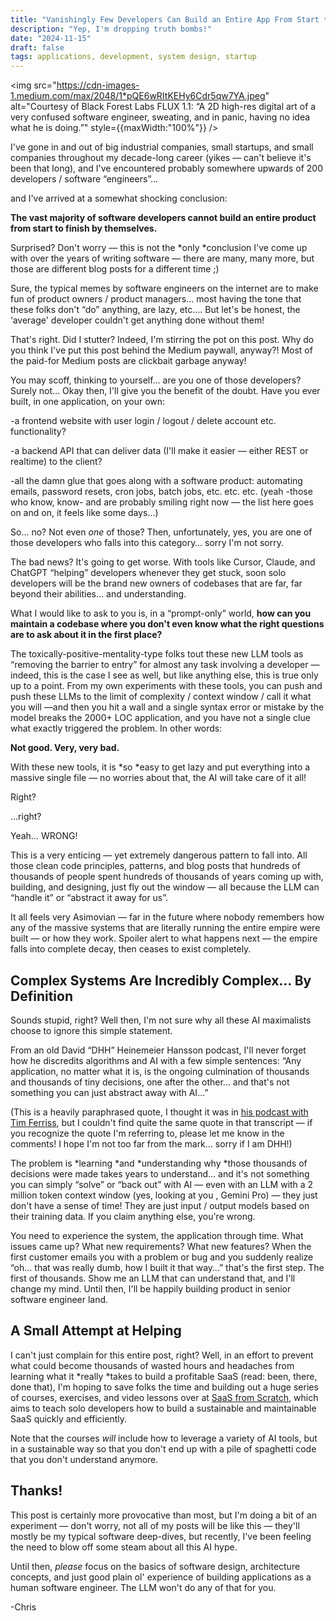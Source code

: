 ```yaml
---
title: "Vanishingly Few Developers Can Build an Entire App From Start to Finish — Are You One of Them?"
description: "Yep, I'm dropping truth bombs!"
date: "2024-11-15"
draft: false
tags: applications, development, system design, startup
---
```


<img src="https://cdn-images-1.medium.com/max/2048/1*pQE6wRItKEHy6Cdr5qw7YA.jpeg" alt="Courtesy of Black Forest Labs FLUX 1.1: “A 2D high-res digital art of a very confused software engineer, sweating, and in panic, having no idea what he is doing.”" style={{maxWidth:"100%"}} />

I've gone in and out of big industrial companies, small startups, and small companies throughout my decade-long career (yikes — can't believe it's been that long), and I've encountered probably somewhere upwards of 200 developers / software “engineers”…

and I've arrived at a somewhat shocking conclusion:

**The vast majority of software developers cannot build an entire product from start to finish by themselves.**

Surprised? Don't worry — this is not the *only *conclusion I've come up with over the years of writing software — there are many, many more, but those are different blog posts for a different time ;)

Sure, the typical memes by software engineers on the internet are to make fun of product owners / product managers... most having the tone that these folks don't “do” anything, are lazy, etc…. But let's be honest, the ‘average' developer couldn't get anything done without them!

That's right. Did I stutter? Indeed, I'm stirring the pot on this post. Why do you think I've put this post behind the Medium paywall, anyway?! Most of the paid-for Medium posts are clickbait garbage anyway!

You may scoff, thinking to yourself… are you one of those developers? Surely not… Okay then, I'll give you the benefit of the doubt. Have you ever built, in one application, on your own:

-a frontend website with user login / logout / delete account etc. functionality?

-a backend API that can deliver data (I'll make it easier — either REST or realtime) to the client?

-all the damn glue that goes along with a software product: automating emails, password resets, cron jobs, batch jobs, etc. etc. etc. (yeah -those who know, know- and are probably smiling right now — the list here goes on and on, it feels like some days…)

So… no? Not even *one* of those? Then, unfortunately, yes, you are one of those developers who falls into this category… sorry I'm not sorry.

The bad news? It's going to get worse. With tools like Cursor, Claude, and ChatGPT “helping” developers whenever they get stuck, soon solo developers will be the brand new owners of codebases that are far, far beyond their abilities… and understanding.

What I would like to ask to you is, in a “prompt-only” world, **how can you maintain a codebase where you don't even know what the right questions are to ask about it in the first place?**

The toxically-positive-mentality-type folks tout these new LLM tools as “removing the barrier to entry” for almost any task involving a developer — indeed, this is the case I see as well, but like anything else, this is true only up to a point. From my own experiments with these tools, you can push and push these LLMs to the limit of complexity / context window / call it what you will —and then you hit a wall and a single syntax error or mistake by the model breaks the 2000+ LOC application, and you have not a single clue what exactly triggered the problem. In other words:

**Not good. Very, very bad.**

With these new tools, it is *so *easy to get lazy and put everything into a massive single file — no worries about that, the AI will take care of it all!

Right?

…right?

Yeah… WRONG!

This is a very enticing — yet extremely dangerous pattern to fall into. All those clean code principles, patterns, and blog posts that hundreds of thousands of people spent hundreds of thousands of years coming up with, building, and designing, just fly out the window — all because the LLM can “handle it” or “abstract it away for us”.

It all feels very Asimovian — far in the future where nobody remembers how any of the massive systems that are literally running the entire empire were built — or how they work. Spoiler alert to what happens next — the empire falls into complete decay, then ceases to exist completely.

## Complex Systems Are Incredibly Complex… By Definition

Sounds stupid, right? Well then, I'm not sure why all these AI maximalists choose to ignore this simple statement.

From an old David “DHH” Heinemeier Hansson podcast, I'll never forget how he discredits algorithms and AI with a few simple sentences: “Any application, no matter what it is, is the ongoing culmination of thousands and thousands of tiny decisions, one after the other… and that's not something you can just abstract away with AI…”

(This is a heavily paraphrased quote, I thought it was in [his podcast with Tim Ferriss](https://tim.blog/2018/06/05/the-tim-ferriss-show-transcripts-david-dhh-heinemeier-hansson/), but I couldn't find quite the same quote in that transcript — if you recognize the quote I'm referring to, please let me know in the comments! I hope I'm not too far from the mark… sorry if I am DHH!)

The problem is *learning *and *understanding why *those thousands of decisions were made takes years to understand... and it's not something you can simply “solve” or “back out” with AI — even with an LLM with a 2 million token context window (yes, looking at you , Gemini Pro) — they just don't have a sense of time! They are just input / output models based on their training data. If you claim anything else, you're wrong.

You need to experience the system, the application through time. What issues came up? What new requirements? What new features? When the first customer emails you with a problem or bug and you suddenly realize “oh… that was really dumb, how I built it that way…” that's the first step. The first of thousands. Show me an LLM that can understand that, and I'll change my mind. Until then, I'll be happily building product in senior software engineer land.

## A Small Attempt at Helping

I can't just complain for this entire post, right? Well, in an effort to prevent what could become thousands of wasted hours and headaches from learning what it *really *takes to build a profitable SaaS (read: been, there, done that), I'm hoping to save folks the time and building out a huge series of courses, exercises, and video lessons over at [SaaS from Scratch](https://saasfromscratch.dev), which aims to teach solo developers how to build a sustainable and maintainable SaaS quickly and efficiently.

Note that the courses *will* include how to leverage a variety of AI tools, but in a sustainable way so that you don't end up with a pile of spaghetti code that you don't understand anymore.

## Thanks!

This post is certainly more provocative than most, but I'm doing a bit of an experiment — don't worry, not all of my posts will be like this — they'll mostly be my typical software deep-dives, but recently, I've been feeling the need to blow off some steam about all this AI hype.

Until then, *please* focus on the basics of software design, architecture concepts, and just good plain ol' experience of building applications as a human software engineer. The LLM won't do any of that for you.

-Chris
